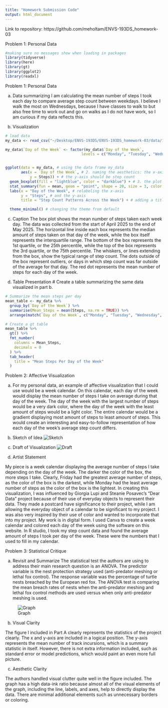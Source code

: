 ```yaml
---
title: "Homework Submission Code"
output: html_document
---
```


Link to repository: https://github.com/meholtam/ENVS-193DS_homework-03

Problem 1: Personal Data

```r
#making sure no messages show when loading in packages
library(tidyverse)
library(here)
library(gt)
library(ggplot2)
library(readxl)
```

Problem 1: Personal Data

a. Data summarizing
I am calculating the mean number of steps I took each day to compare average step count between weekdays. I believe I walk the most on Wednesdays, because I have classes to walk to but also free time to work out and go on walks as I do not have work, so I am curious if my data reflects this. 

b. Visualization
```r

# load data
my_data <- read_csv("~/Desktop/ENVS-193DS/ENVS-193DS_homework-03/data/193DS Data - Sheet1.csv")

my_data$`Day of the Week` <- factor(my_data$`Day of the Week`,
                                  levels = c("Monday", "Tuesday", "Wednesday", "Thursday", "Friday", "Saturday", "Sunday"))


ggplot(data = my_data, # using the data frame my_data
       aes(x = `Day of the Week`, # 2. naming the aesthetics: the x-axis should be the day of the week
           y = Steps)) + # the y-axis should be step count
  geom_boxplot(fill = "lightblue", color = "darkblue") + # 3. the plot should be a boxplot and changes the inside and outline color of the boxes
  stat_summary(fun = mean, geom = "point", shape = 20, size = 3, color = "red") + # Add mean points
  labs(x = "Day of the Week", # relabeling the x-axis
       y = "Steps", # and the y-axis 
       title = "Step Count Patterns Across the Week") + # adding a title 

  theme_minimal() # changing the theme from default
```

c. Caption
The box plot shows the mean number of steps taken each week day. The data was collected from the start of April 2025 to the end of May 2025. The horizontal line inside each box represents the median amount of steps taken on that day of the week, while the box itself represents the interquartile range. The bottom of the box represents the 1st quartile, or the 25th percentile, while the top of the box represents the 3rd quartile, or the 75th percentile. The whiskers, or lines extending from the box, show the typical range of step count. The dots outside of the box represent outliers, or days in which step count was far outside of the average for that day. The red dot represents the mean number of steps for each day of the week. 

d. Table Presentation
# Create a table summarizing the same data visualized in part b. 

```r

# Summarize the mean steps per day
mean_table <- my_data %>%
  group_by(`Day of the Week`) %>%
  summarise(Mean_Steps = mean(Steps, na.rm = TRUE)) %>%
  arrange(match(`Day of the Week`, c("Monday", "Tuesday", "Wednesday", "Thursday", "Friday", "Saturday", "Sunday")))

# Create a gt table
mean_table %>%
  gt() %>%
  fmt_number(
    columns = Mean_Steps,
    decimals = 0
  ) %>%
  tab_header(
    title = "Mean Steps Per Day of the Week"
  )
```


Problem 2: Affective Visualization 

a. 
For my personal data, an example of affective visualization that I could use would be a week calendar. On this calendar, each day of the week would display the mean number of steps I take on average during that day of the week. The day of the week with the largest number of steps would be a very dark color, where the day of the week with the least amount of steps would be a light color. The entire calendar would be a gradient displaying most amount of steps to least amount of steps. This would create an interesting and easy-to-follow representation of how each day of the week’s average step count differs. 

b. Sketch of Idea
![Sketch](images/sketchimage.jpg)

c. Draft of Visualization
![Draft](images/draft.jpg)

d. Artist Statement

My piece is a week calendar displaying the average number of steps I take depending on the day of the week. The darker the color of the box, the more steps I take. Clearly, Friday had the greatest average number of steps, as the color of the box is the darkest, while Monday had the least average number of steps as the color of the box is the lightest. In creating this visualization, I was influenced by Giorgia Lupi and Steanie Posavec’s “Dear Data” project because of their use of everyday objects to represent their data. They made a postcard have significance to their project, while I am allowing the everyday object of a calendar to be significant to my project. I was also very inspired by their use of color and wanted to incorporate that into my project. My work is in digital form. I used Canva to create a week calendar and colored each day of the week using the software on this website. In R studio, I took my step count data and found the average amount of steps I took per day of the week. These were the numbers that I used to fill in my calendar. 

Problem 3: Statistical Critique

a. Revisit and Summarize 
The statistical test the authors are using to address their main research question is an ANOVA. The predictor variable is the nest protection strategy used (anti-predator meshing or lethal fox control). The response variable was the percentage of turtle nests breached by the European red fox. The ANOVA test is comparing the mean breach rates of nests when the anti-predator meshing and lethal fox control methods are used versus when only anti-predator meshing is used. 

![Graph](images/graph.jpg)

b. Visual Clarity

The figure I included in Part A clearly represents the statistics of the project clearly. The x and y-axis are included in a logical position. The y-axis represents the mean number of track incursions, which is a summary statistic in itself. However, there is not extra information included, such as standard error or model predictions, which would paint an even more full picture. 

c. Aesthetic Clarity

The authors handled visual clutter quite well in the figure included. The graph has a high data-ink ratio because almost all of the visual elements of the graph, including the line, labels, and axes, help to directly display the data. There are minimal additional elements such as unnecessary borders or coloring.
